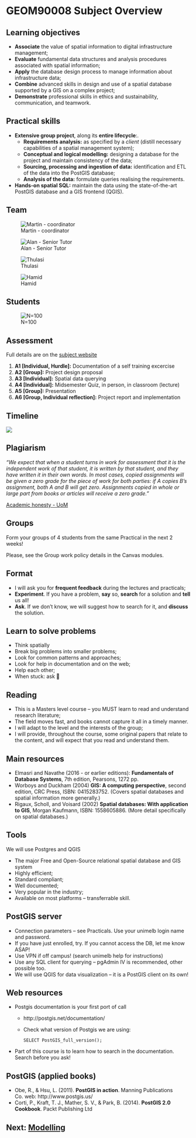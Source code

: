 # GEOM90008 Subject Overview

## Learning objectives
:::{.incremental}

* **Associate** the value of spatial information to digital infrastructure management;
* **Evaluate** fundamental data structures and analysis procedures associated with spatial information;
* **Apply** the database design process to manage information about infrastructure data;
* **Combine** advanced skills in design and use of a spatial database supported by a GIS on a complex project;
* **Demonstrate** professional skills in ethics and sustainability, communication, and teamwork.
:::

## Practical skills

:::{.incremental}
+ **Extensive group project**, along its **entire lifecycle**:.
    - **Requirements analysis:** as specified by a *client* (distill necessary capabilities of a spatial management system);
    - **Conceptual and logical modelling:** designing a database for the project and maintain consistency of the data;
    - **Sourcing, processing and ingestion of data:** identification and ETL of the data into the PostGIS database;
    - **Analysis of the data:** formulate queries realising the requirements.
+ **Hands-on spatial SQL:** maintain the data using the state-of-the-art PostGIS database and a GIS frontend (QGIS).
:::

## Team {.scrollable .smaller}

::: {layout="[[10,10],[10,10]]"}

![Martin - coordinator](./figs/subjectspec/martin.png){fig-align="left"}

![Alan - Senior Tutor](./figs/subjectspec/alan.jpg){fig-align="left"}

![Thulasi](./figs/subjectspec/thulasi.png){fig-align="left"}

![Hamid](./figs/subjectspec/hamid.png){fig-align="left"}
:::

<!--
## Tell me about you

:::{.callout-tip}
Go to [pollev.com/martintomko167](https://pollev.com/martintomko167)​
:::
--> 

<!--
## Tell me about you and databases…​

:::{.callout-tip}
Go to [pollev.com/martintomko167](https://pollev.com/martintomko167)​
:::
-->

## Students

![N=100](./figs/subjectspec/stats.png){fig-align="left"}

## Assessment

Full details are on the [subject website](https://tomkom.pages.gitlab.unimelb.edu.au/spatialdatamanagement/)

:::{.incremental}
1. **A1 [Individual, Hurdle]:** Documentation of a self training excercise
2. **A2 [Group]:** Project design proposal
3. **A3 [Individual]:** Spatial data querying
4. **A4 [Individual]:** Midsemester Quiz, in person, in classroom (lecture)
5. **A5 [Group]:** Presentation
6. **A6 [Group, Individual reflection]:** Project report and implementation
:::

## Timeline

![](./figs/subjectspec/timeline.png){fig-align="left"}

## Plagiarism

*“We expect that when a student turns in work for assessment that it is the independent work of that student, it is written by that student, and they have written it in their own words. In most cases, copied assignments will be given a zero grade for the piece of work for both parties: if A copies B's assignment, both A and B will get zero. Assignments copied in whole or large part from books or articles will receive a zero grade.”*

[Academic honesty - UoM](https://academichonesty.unimelb.edu.au/advice-for-students​)

## Groups

Form your groups of 4 students from the same Practical in the next 2 weeks! 

Please, see the Group work policy details in the Canvas modules.

## Format

- I will ask you for **frequent feedback** during the lectures and practicals;
- **Experiment**. If you have a problem, **say** so, **search** for a solution and **tell** us all! 
- **Ask**. If we don’t know, we will suggest how to search for it, and **discuss** the solution. 

## Learn to solve problems

- Think spatially
- Break big problems into smaller problems;
- Look for common patterns and approaches;
- Look for help in documentation and on the web;
- Help each other;
- When stuck: ask 🙂

## Reading

- This is a Masters level course – you MUST learn to read and understand research literature;
- The field moves fast, and books cannot capture it all in a timely manner.
- I will adapt to the level and the interests of the group;
- I will provide, throughout the course, some original papers that relate to the content, and will expect that you read and understand them.

## Main resources

- Elmasri and Navathe (2016 - or earlier editions): **Fundamentals of Database Systems**, 7th edition, Pearsons, 1272 pp.
- Worboys and Duckham (2004) **GIS: A computing perspective**, second edition, CRC Press, ISBN: 0415283752. (Covers spatial databases and spatial information more generally.) 
- Rigaux, Scholl, and Voisard (2002) **Spatial databases: With application to GIS**, Morgan Kaufmann, ISBN: 1558605886. (More detail specifically on spatial databases.)

## Tools

We will use Postgres and QGIS

:::{.incremental}
- The major Free and Open-Source relational spatial database and GIS system
- Highly efficient;
- Standard compliant;
- Well documented;
- Very popular in the industry;
- Available on most platforms – transferrable skill.
:::

## PostGIS server

- Connection parameters – see Practicals. Use your unimelb login name and password.
- If you have just enrolled, try. If you cannot access the DB, let me know ASAP!
- Use VPN if off campus! (search unimelb help for instructions)
- Use any SQL client for querying – pgAdmin IV is recommended, other possible too.
- We will use QGIS for data visualization – it is a PostGIS client on its own!

## Web resources

+ Postgis documentation is your first port of call
    - http://postgis.net/documentation/ 
    - Check what version of Postgis we are using:

        ```SELECT PostGIS_full_version();```
+ Part of this course is to learn how to search in the documentation. Search before you ask!

## PostGIS (applied books)

- Obe, R., & Hsu, L. (2011). **PostGIS in action**. Manning Publications Co. web: http://www.postgis.us/
- Corti, P., Kraft, T. J., Mather, S. V., & Park, B. (2014). **PostGIS 2.0 Cookbook**. Packt Publishing Ltd


::: {.content-visible when-format="revealjs"}
## Next: [Modelling](/10_spatial_data_modelling.html)
:::